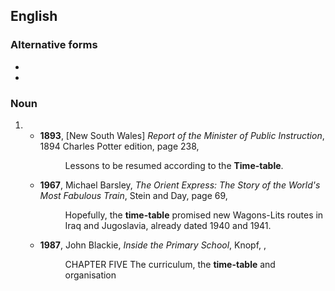 {{also|timetable|time table}}

==English==

===Alternative forms===
* {{l|en|time table}}
* {{l|en|timetable}}

===Noun===
{{en-noun|s|head=[[time]]-[[table]]}}

# {{alternative spelling of|timetable|lang=en}}
#* '''1893''', [New South Wales] ''Report of the Minister of Public Instruction'', 1894 Charles Potter edition, page 238,
#*: Lessons to be resumed according to the '''Time-table'''.
#* '''1967''', Michael Barsley, ''The Orient Express: The Story of the World's Most Fabulous Train'', Stein and Day, page 69,
#*: Hopefully, the '''time-table''' promised new Wagons-Lits routes in Iraq and Jugoslavia, already dated 1940 and 1941.
#* '''1987''', John Blackie, ''Inside the Primary School'', Knopf, {{ISBN|0805203117}},
#*: <small style="font-size:100%;font-variant:small-caps;">CHAPTER FIVE</small> The curriculum, the '''time-table''' and organisation